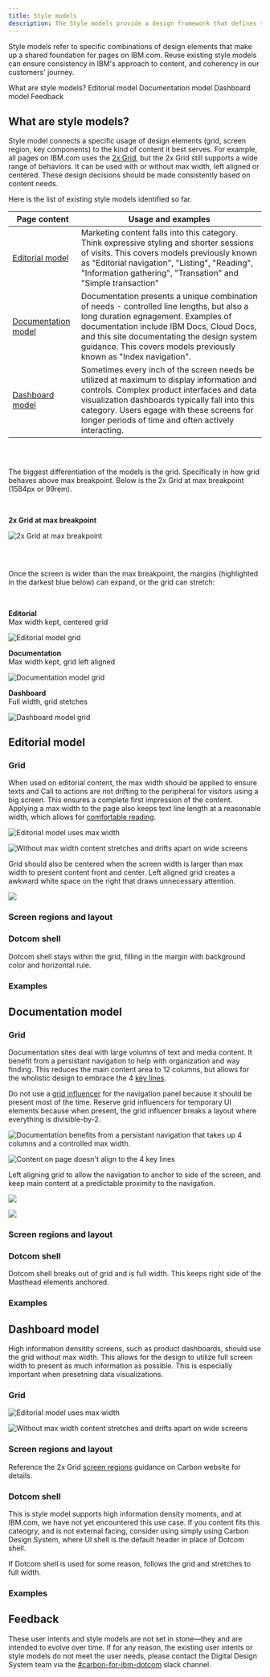 ```yaml
---
title: Style models
description: The Style models provide a design framework that defines the foundational sructures of IBM.com pages in order to establish consistency and coherency across users' journeys in a scalable way.
---
```


<PageDescription>

Style models refer to specific combinations of design elements that make up a shared foundation for pages on IBM.com. Reuse existing style models can ensure consistency in IBM's approach to content, and coherency in our customers' journey.

</PageDescription>

<AnchorLinks>

<AnchorLink>What are style models?</AnchorLink>
<AnchorLink>Editorial model</AnchorLink>
<AnchorLink>Documentation model</AnchorLink>
<AnchorLink>Dashboard model</AnchorLink>
<AnchorLink>Feedback</AnchorLink>

</AnchorLinks>

## What are style models?

Style model connects a specific usage of design elements (grid, screen region, key components) to the kind of content it best serves. For example, all pages on IBM.com uses the <a href="https://www.carbondesignsystem.com/guidelines/2x-grid/overview/" target="_blank">2x Grid</a>, but the 2x Grid still supports a wide range of behaviors. It can be used with or without max width, left aligned or centered. These design decisions should be made consistently based on content needs.

Here is the list of existing style models identified so far.

| Page content                                | Usage and examples                                                                                                                                                                                                                                                                              |
| ------------------------------------------- | ----------------------------------------------------------------------------------------------------------------------------------------------------------------------------------------------------------------------------------------------------------------------------------------------- |
| [Editorial model](#editorial-model)         | Marketing content falls into this category. Think expressive styling and shorter sessions of visits. This covers models previously known as "Editorial navigation", "Listing", "Reading", "Information gathering", "Transation" and "Simple transaction"                                        |
| [Documentation model](#documentation-model) | Documentation presents a unique combination of needs - controlled line lengths, but also a long duration egnagement. Examples of documentation include IBM Docs, Cloud Docs, and this site documentating the design system guidance. This covers models previously known as "Index navigation". |
| [Dashboard model](#dashboard-model)         | Sometimes every inch of the screen needs be utilized at maximum to display information and controls. Complex product interfaces and data visualization dashboards typically fall into this category. Users egage with these screens for longer periods of time and often actively interacting.  |

#### &#12288;

The biggest differentiation of the models is the grid. Specifically in how grid behaves above max breakpoint. Below is the 2x Grid at max breakpoint (1584px or 99rem).

<br />

<Row>
<Column colLg={2} colMd={2}>

**2x Grid at max breakpoint**<br/>

</Column>
<Column colLg={10} colMd={6}>

![2x Grid at max breakpoint](../../images/guidelines/style-models/grid-at-max.png)

</Column>
</Row>

#### &#12288;

Once the screen is wider than the max breakpoint, the margins (highlighted in the darkest blue below) can expand, or the grid can stretch:

<br />

<Row>
<Column colLg={2} colMd={2}>

**Editorial**<br/> Max width kept, centered grid

</Column>
<Column colLg={10} colMd={6}>

![Editorial model grid](../../images/guidelines/style-models/grid-above-max--editorial.png)

</Column>
</Row>
<Row>
<Column colLg={2} colMd={2}>

**Documentation**<br/> Max width kept, grid left aligned

</Column>
<Column colLg={10} colMd={6}>

![Documentation model grid](../../images/guidelines/style-models/grid-above-max--doc.png)

</Column>
</Row>
<Row>
<Column colLg={2} colMd={2}>

**Dashboard**<br/> Full width, grid stetches

</Column>
<Column colLg={10} colMd={6}>

![Dashboard model grid](../../images/guidelines/style-models/grid-above-max--dash.png)

</Column>
</Row>

## Editorial model

### Grid

When used on editorial content, the max width should be applied to ensure texts and Call to actions are not drifting to the peripheral for visitors using a big screen. This ensures a complete first impression of the content. Applying a max width to the page also keeps text line length at a reasonable width, which allows for <a href="https://www.ibm.com/design/language/typography/type-basics/#comfortable-reading" target="_blank">comfortable reading</a>.

<Row>
<Column colMd={4} colLg={4} >
<DoDontExample type="do" caption="Editorial model uses max width to keep content centralized.">

![Editorial model uses max width](../../images/guidelines/style-models/style-models-editorial-do-dont-1.png)

</DoDontExample>
</Column>
<Column colMd={4} colLg={4} >
<DoDontExample type="dont" caption="Without max width content stretches and drifts apart on wide screens.">

![Without max width content stretches and drifts apart on wide screens](../../images/guidelines/style-models/style-models-editorial-do-dont-2.png)

</DoDontExample>
</Column>
</Row>

Grid should also be centered when the screen width is larger than max width to present content front and center. Left aligned grid creates a awkward white space on the right that draws unnecessary attention.

<Row>
<Column colMd={4} colLg={4} >
<DoDontExample type="dont" caption="Left aligned grid creates a awkward white space on the right that draws unnecessary attention">

![](../../images/guidelines/style-models/style-models-editorial-do-dont-3.png)

</DoDontExample>
</Column>
</Row>

### Screen regions and layout

### Dotcom shell

Dotcom shell stays within the grid, filling in the margin with background color and horizontal rule.

### Examples

## Documentation model

### Grid

Documentation sites deal with large volumns of text and media content. It benefit from a persistant navigation to help with organization and way finding. This reduces the main content area to 12 columns, but allows for the wholistic design to embrace the 4 <a href="https://carbondesignsystem.com/guidelines/2x-grid/overview/#key-lines" target="_blank">key lines</a>.

Do not use a <a href="https://carbondesignsystem.com/guidelines/2x-grid/overview/#grid-influencers" target="_blank">grid influencer</a> for the navigation panel because it should be present most of the time. Reserve grid influencers for temporary UI elements because when present, the grid influencer breaks a layout where everything is divisible-by-2.

<Row>
<Column colMd={4} colLg={4} >
<DoDontExample type="do" caption="Documentation benefits from a persistant navigation that takes up 4 columns and a controlled max width.">

![Documentation benefits from a persistant navigation that takes up 4 columns and a controlled max width.](../../images/guidelines/style-models/style-models-docu-1.png)

</DoDontExample>
</Column>
<Column colMd={4} colLg={4} >
<DoDontExample type="dont" caption="Grid influencer breaks a layout where everything is divisible-by-2.">

![Content on page doesn't align to the 4 key lines](../../images/guidelines/style-models/style-models-docu-2.png)

</DoDontExample>
</Column>
</Row>

Left aligning grid to allow the navigation to anchor to side of the screen, and keep main content at a predictable proximity to the navigation.

<Row>
<Column colMd={4} colLg={4} >
<DoDontExample type="do" caption="Lorem ipsum">

![](../../images/guidelines/style-models/style-models-docu-3.png)

</DoDontExample>
</Column>
<Column colMd={4} colLg={4} >
<DoDontExample type="dont" caption="Lorem ipsum">

![](../../images/guidelines/style-models/style-models-docu-4.png)

</DoDontExample>
</Column>
</Row>

### Screen regions and layout

### Dotcom shell

Dotcom shell breaks out of grid and is full width. This keeps right side of the Masthead elements anchored.

### Examples

## Dashboard model

High information densitity screens, such as product dashboards, should use the grid without max width. This allows for the design to utilize full screen width to present as much information as possible. This is especially important when presetning data visualizations.

### Grid

<Row>
<Column colMd={4} colLg={4} >
<DoDontExample type="do" caption="For dashboards, utilize the full screen width to present as much information as possible.">

![Editorial model uses max width](../../images/guidelines/style-models/style-models-dashboard-do-dont-1.png)

</DoDontExample>
</Column>
<Column colMd={4} colLg={4} >
<DoDontExample type="dont" caption="Containing the dashboard interface in a max width creates frustration.">

![Without max width content stretches and drifts apart on wide screens](../../images/guidelines/style-models/style-models-dashboard-do-dont-2.png)

</DoDontExample>
</Column>
</Row>

### Screen regions and layout

Reference the 2x Grid <a href="https://carbondesignsystem.com/guidelines/2x-grid/overview/#screen-regions" target="_blank">screen regions</a> guidance on Carbon website for details.

### Dotcom shell

This is style model supports high information density moments, and at IBM.com, we have not yet encountered this use case. If you content fits this cateogry, and is not external facing, consider using simply using Carbon Design System, where UI shell is the default header in place of Dotcom shell.

If Dotcom shell is used for some reason, follows the grid and stretches to full width.

### Examples

## Feedback

These user intents and style models are not set in stone—they and are intended to evolve over time. If for any reason, the existing user intents or style models do not meet the user needs, please contact the Digital Design System team via the <a href="https://cognitive-app.slack.com/archives/C2PLX8GQ6" target="_blank">#carbon-for-ibm-dotcom</a> slack channel.
